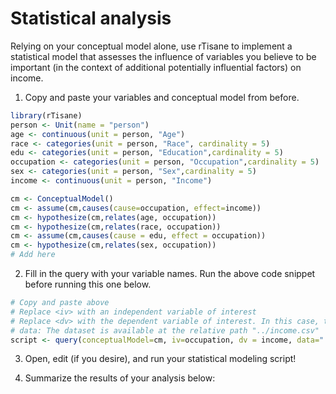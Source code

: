 # Statistical analysis
Relying on your conceptual model alone, use rTisane to implement a statistical model that assesses the influence of variables you believe to be important (in the context of additional potentially influential factors) on income.

1. Copy and paste your variables and conceptual model from before. 
```r
library(rTisane)
person <- Unit(name = "person")
age <- continuous(unit = person, "Age")
race <- categories(unit = person, "Race", cardinality = 5)
edu <- categories(unit = person, "Education",cardinality = 5)
occupation <- categories(unit = person, "Occupation",cardinality = 5)
sex <- categories(unit = person, "Sex",cardinality = 5)
income <- continuous(unit = person, "Income")

cm <- ConceptualModel()
cm <- assume(cm,causes(cause=occupation, effect=income))
cm <- hypothesize(cm,relates(age, occupation))
cm <- hypothesize(cm,relates(race, occupation))
cm <- assume(cm,causes(cause = edu, effect = occupation))
cm <- hypothesize(cm,relates(sex, occupation))
# Add here
```

2. Fill in the query with your variable names. Run the above code snippet before running this one below.
```r
# Copy and paste above 
# Replace <iv> with an independent variable of interest
# Replace <dv> with the dependent variable of interest. In this case, the variable for income. 
# data: The dataset is available at the relative path "../income.csv"
script <- query(conceptualModel=cm, iv=occupation, dv = income, data="../income.csv")
```

3. Open, edit (if you desire), and run your statistical modeling script! 

4. Summarize the results of your analysis below: 
